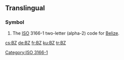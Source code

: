 {{also|.bz}}
==Translingual==
===Symbol===
{{infl|mul|symbol}}
# The [[ISO]] 3166-1 two-letter (alpha-2) code for [[Belize]].

[[Category:ISO 3166-1]]

[[cs:BZ]]
[[de:BZ]]
[[fr:BZ]]
[[ku:BZ]]
[[tr:BZ]]